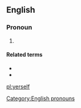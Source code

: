 ==English==

===Pronoun===
{{head|en|pronouns}}

# {{lb|en|nonstandard|or|dialectal}} {{alternative form of|yourself|lang=en}}

====Related terms====
* {{l|en|yer}}
* {{l|en|yerselves}}

[[Category:English pronouns]]

[[pl:yerself]]